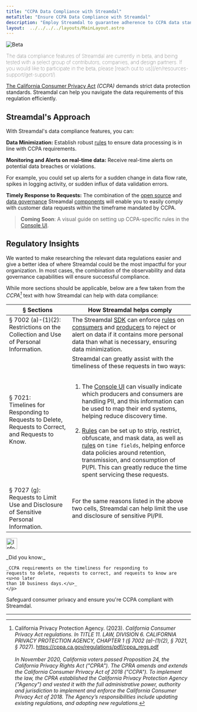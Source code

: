 ```yaml
---
title: "CCPA Data Compliance with Streamdal"
metaTitle: "Ensure CCPA Data Compliance with Streamdal"
description: "Employ Streamdal to guarantee adherence to CCPA data standards effortlessly."
layout:  ../../../../layouts/MainLayout.astro
---
```



<Changes />

<Notification type="checked">
  <img src={beta} alt="Beta" />
  <p style="font-weight: lighter;">The data compliance features of Streamdal 
  are currently in beta, and being tested with a select group of contributors, 
  companies, and design partners. If you would like to participate in the beta, 
  please 
  [reach out to us](/en/resources-support/get-support/).</p>
</Notification>


<a href="https://oag.ca.gov/privacy/ccpa" target="_blank">The California Consumer Privacy Act</a> 
_(CCPA)_ demands strict data protection standards. Streamdal can help you 
navigate the data requirements of this regulation efficiently.

## Streamdal's Approach

With Streamdal's data compliance features, you can:

**Data Minimization:** Establish robust <a href="/en/resources-support/glossary/#rule-or-step" class="pkeyword">rules</a> to ensure data processing is in 
line with CCPA requirements.

**Monitoring and Alerts on real-time data:** Receive real-time alerts on 
potential data breaches or violations.

For example, you could set up alerts for a sudden change in data flow rate, 
spikes in logging activity, or sudden influx of data validation errors.

**Timely Response to Requests:** The combination of the [open source](/en/resources-support/open-source/) and 
[data governance](/en/data-governance/overview/) Streamdal [components](/en/core-components/overview/) will enable you to easily comply with 
customer data requests within the timeframe mandated by CCPA.

> **Coming Soon**: A visual guide on setting up CCPA-specific rules in the 
[Console UI](/en/core-components/console-ui/).

## Regulatory Insights

We wanted to make researching the relevant data regulations easier and give a 
better idea of where Streamdal could be the most impactful for your 
organization. In most cases, the combination of the observability and data 
governance capabilities will ensure successful compliance. 

While more sections should be applicable, below are a few taken from the 
_CCPA[^1]_ text with how Streamdal can help with data compliance:

| § Sections | How Streamdal helps comply |
|-|-|
| § 7002 (a)-(1)(2): Restrictions on the Collection and Use of Personal Information. | The Streamdal [SDK](/en/core-components/sdk/) can enforce [rules](/en/resources-support/glossary/#rule-or-step) on [consumers](/en/resources-support/glossary/#consumer) and [producers](/en/resources-support/glossary/#producer) to reject or alert on data if it contains more personal data than what is necessary, ensuring data minimization. |
| § 7021: <br /> Timelines for Responding to Requests to Delete, Requests to Correct, and Requests to Know. | Streamdal can greatly assist with the timeliness of these requests in two ways: <br /><br /> <ol><li>The [Console UI](/en/core-components/console-ui/) can visually indicate which producers and consumers are handling PII, and this information can be used to map their end systems, helping reduce discovery time.</li> <br /><li>[Rules](/en/resources-support/glossary/#rule-or-step) can be set up to strip, restrict, obfuscate, and mask data, as well as [rules](/en/resources-support/glossary/#rule-or-step) on `time fields`, helping enforce data policies around retention, transmission, and consumption of PI/PI. This can greatly reduce the time spent servicing these requests.</li></ol> |
| § 7027 (g): <br /> Requests to Limit Use and Disclosure of Sensitive Personal Information. | For the same reasons listed in the above two cells, Streamdal can help limit the use and disclosure of sensitive PI/PII. |

<Notification type="information">
  <img src={info} alt="Information" width="30px" height="30px" />
  <div class="prose-md prose-p:my-2 prose-a:text-purple-dark prose-a:underline">
    <p>
    _Did you know:_ 
    
    _CCPA requirements on the timeliness for responding to 
    requests to delete, requests to correct, and requests to know are <u>no later 
    than 10 business days.</u>_
    </p>
  </div>
</Notification>

Safeguard consumer privacy and ensure you're CCPA compliant with Streamdal.

---

[^1]: California Privacy Protection Agency. (2023). _California Consumer Privacy Act regulations. In TITLE 11. LAW, DIVISION 6. CALIFORNIA PRIVACY PROTECTION AGENCY, CHAPTER 1 (§ 7002 (a)-(1)(2), § 7021, § 7027)_. https://cppa.ca.gov/regulations/pdf/cppa_regs.pdf <br /> <br /> _In November 2020, California voters passed Proposition 24, the California Privacy Rights Act ("CPRA"). The CPRA amends and extends the California Consumer Privacy Act of 2018 ("CCPA"). To implement the law, the CPRA established the California Privacy Protection Agency ("Agency") and vested it with the full administrative power, authority and jurisdiction to implement and enforce the California Consumer Privacy Act of 2018. The Agency’s responsibilities include updating existing regulations, and adopting new regulations._